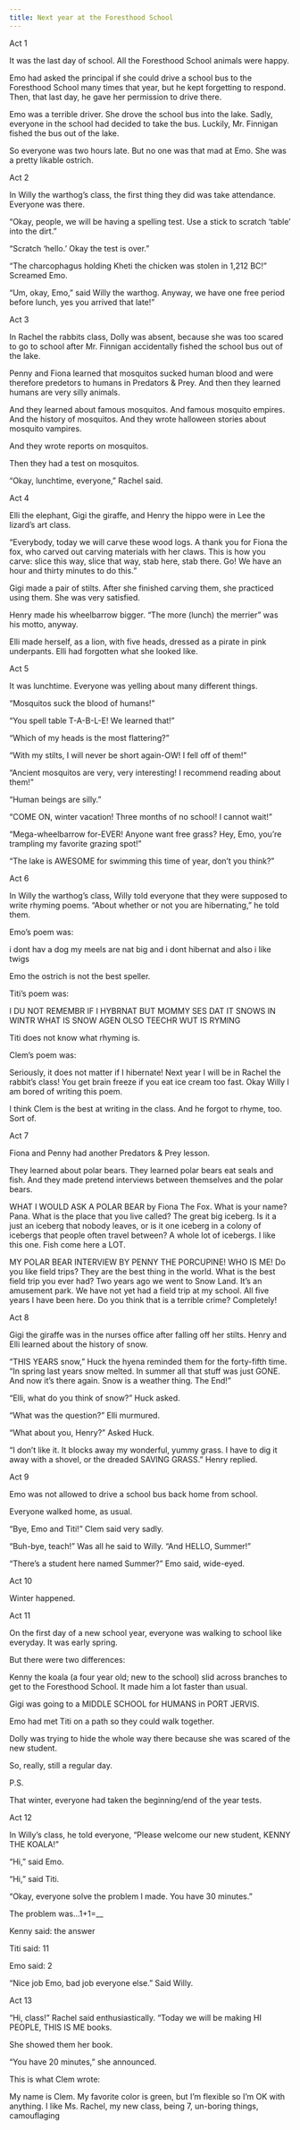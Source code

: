 ```yaml
---
title: Next year at the Foresthood School
---
```


Act 1

It was the last day of school. All the Foresthood School animals were happy.

Emo had asked the principal if she could drive a school bus to the Foresthood School many times that year, but he kept forgetting to respond. Then, that last day, he gave her permission to drive there.

Emo was a terrible driver. She drove the school bus into the lake. Sadly, everyone in the school had decided to take the bus. Luckily, Mr. Finnigan fished the bus out of the lake.

So everyone was two hours late. But no one was that mad at Emo. She was a pretty likable ostrich.

Act 2

In Willy the warthog’s class, the first thing they did was take attendance. Everyone was there.

“Okay, people, we will be having a spelling test. Use a stick to scratch ‘table’ into the dirt.”

“Scratch ‘hello.’ Okay the test is over.”

“The charcophagus holding Kheti the chicken was stolen in 1,212 BC!” Screamed Emo.

“Um, okay, Emo,” said Willy the warthog. Anyway, we have one free period before lunch, yes you arrived that late!”

Act 3

In Rachel the rabbits class, Dolly was absent, because she was too scared to go to school after Mr. Finnigan accidentally fished the school bus out of the lake.

Penny and Fiona learned that mosquitos sucked human blood and were therefore predetors to humans in Predators & Prey. And then they learned humans are very silly animals.

And they learned about famous mosquitos. And famous mosquito empires. And the history of mosquitos. And they wrote halloween stories about mosquito vampires.

And they wrote reports on mosquitos.

Then they had a test on mosquitos.

“Okay, lunchtime, everyone,” Rachel said.

Act 4

Elli the elephant, Gigi the giraffe, and Henry the hippo were in Lee the lizard’s art class.

“Everybody, today we will carve these wood logs. A thank you for Fiona the fox, who carved out carving materials with her claws. This is how you carve: slice this way, slice that way, stab here, stab there. Go! We have an hour and thirty minutes to do this.”

Gigi made a pair of stilts. After she finished carving them, she practiced using them. She was very satisfied.

Henry made his wheelbarrow bigger. “The more (lunch) the merrier” was his motto, anyway.

Elli made herself, as a lion, with five heads, dressed as a pirate in pink underpants. Elli had forgotten what she looked like.

Act 5

It was lunchtime. Everyone was yelling about many different things.

“Mosquitos suck the blood of humans!”

“You spell table T-A-B-L-E! We learned that!”

“Which of my heads is the most flattering?”

“With my stilts, I will never be short again-OW! I fell off of them!”

“Ancient mosquitos are very, very interesting! I recommend reading about them!”

“Human beings are silly.”

“COME ON, winter vacation! Three months of no school!  I cannot wait!”

“Mega-wheelbarrow for-EVER! Anyone want free grass? Hey, Emo, you’re trampling my favorite grazing spot!”

“The lake is AWESOME for swimming this time of year, don’t you think?”

Act 6

In Willy the warthog’s class, Willy told everyone that they were supposed to write rhyming poems. “About whether or not you are hibernating,” he told them.

Emo’s poem was:

i dont hav a dog                                                                                                                                                                            my meels are nat big                                                                                                                                                                and i dont hibernat                                                                                                                                                                        and also i like twigs

Emo the ostrich is not the best speller.

Titi’s poem was:

I DU NOT REMEMBR                                                                                                                                                                 IF I HYBRNAT                                                                                                                                                                             BUT MOMMY SES DAT IT SNOWS IN WINTR WHAT IS SNOW AGEN                                                                                                         OLSO TEECHR WUT IS RYMING

Titi does not know what rhyming is.

Clem’s poem was:

Seriously, it does not matter if I hibernate!                                                                                                                                 Next year I will be in Rachel the rabbit’s class!                                                                                                                          You get brain freeze if you eat ice cream too fast.                                                                                                                  Okay Willy I am bored of writing this poem.

I think Clem is the best at writing in the class. And he forgot to rhyme, too. Sort of.

Act 7

Fiona and Penny had another Predators & Prey lesson.

They learned about polar bears. They learned polar bears eat seals and fish. And they made pretend interviews between themselves and the polar bears.

WHAT I WOULD ASK A POLAR BEAR by Fiona The Fox.                                                                                                                 What is your name?                                                                                                                                                                                Pana.                                                                                                                                                                                    What is the place that you live called?                                                                                                                                       The great big iceberg.                                                                                                                                                                  Is it a just an iceberg that nobody leaves, or is it one iceberg in a colony of icebergs that people often travel between?           A whole lot of icebergs. I like this one. Fish come here a LOT.

MY POLAR BEAR INTERVIEW BY PENNY THE PORCUPINE! WHO IS ME!                                                                                                                        Do you like field trips?                                                                                                                                                              They are the best thing in the world.                                                                                                                                               What is the best field trip you ever had?                                                                                                                                    Two years ago we went to Snow Land. It’s an amusement park.                                                                                                   We have not yet had a field trip at my school. All five years I have been here. Do you think that is a terrible crime?                Completely!

Act 8

Gigi the giraffe was in the nurses office after falling off her stilts. Henry and Elli learned about the history of snow.

“THIS YEARS snow,” Huck the hyena reminded them for the forty-fifth time. “In spring last years snow melted. In summer all that stuff was just GONE. And now it’s there again. Snow is a weather thing. The End!”

“Elli, what do you think of snow?” Huck asked. 

“What was the question?” Elli murmured. 

“What about you, Henry?” Asked Huck. 

“I don’t like it. It blocks away my wonderful, yummy grass. I have to dig it away with a shovel, or the dreaded SAVING GRASS.” Henry replied. 

Act 9 

Emo was not allowed to drive a school bus back home from school. 

Everyone walked home, as usual. 

“Bye, Emo and Titi!” Clem said very sadly. 

“Buh-bye, teach!” Was all he said to Willy. “And HELLO, Summer!”

“There’s a student here named Summer?” Emo said, wide-eyed.

Act 10 

Winter happened. 

Act 11

On the first day of a new school year, everyone was walking to school like everyday. It was early spring. 

But there were two differences: 

Kenny the koala (a four year old; new to the school) slid across branches to get to the Foresthood School. It made him a lot faster than usual. 

Gigi was going to a MIDDLE SCHOOL for HUMANS in PORT JERVIS. 

Emo had met Titi on a path so they could walk together. 

Dolly was trying to hide the whole way there because she was scared of the new student. 

So, really, still a regular day. 

P.S. 

That winter, everyone had taken the beginning/end of the year tests. 

Act 12

In Willy’s class, he told everyone, “Please welcome our new student, KENNY THE KOALA!”

“Hi,” said Emo. 

“Hi,” said Titi. 

“Okay, everyone solve the problem I made. You have 30 minutes.” 

The problem was…1+1=\_\_

Kenny said: the answer

Titi said: 11

Emo said: 2 

“Nice job Emo, bad job everyone else.” Said Willy. 

Act 13 

“Hi, class!” Rachel said enthusiastically. “Today we will be making HI PEOPLE, THIS IS ME books. 

She showed them her book. 

“You have 20 minutes,” she announced. 

This is what Clem wrote:

My name is Clem.                                                                                                                                                                        My favorite color is green, but I’m flexible so I’m OK with anything.                                                                                           I like Ms. Rachel, my new class, being 7, un-boring things, camouflaging 
